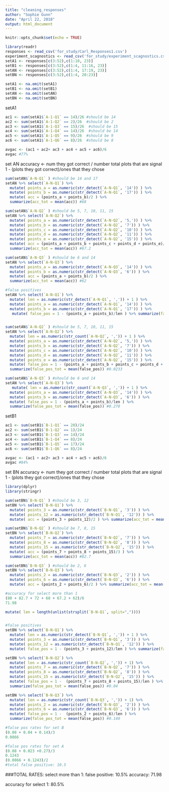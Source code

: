 ```yaml
---
title: "cleaning_responses"
author: "Sophie Gunn"
date: "April 22, 2018"
output: html_document
---
```


```r
knitr::opts_chunk$set(echo = TRUE)
```

```r
library(readr)
responses <- read_csv('for_study/Carl_Responses1.csv')
experiment_scagnostics <- read_csv('for_study/experiment_scagnostics.csv')
setA1 <- responses[c(3:52),c(1:10, 23)]
setB1 <- responses[c(3:52),c(1:4, 11:16, 23)]
setAN <- responses[c(3:52),c(1:4, 17:19, 23)]
setBN <- responses[c(3:52),c(1:4, 20:23)]

setA1 <- na.omit(setA1)
setB1 <- na.omit(setB1)
setAN <- na.omit(setAN)
setBN <- na.omit(setBN)
```

setA1
```r
ac1 <- sum(setA1$`A-1-Q1` == 14)/26 #should be 14
ac2 <- sum(setA1$`A-1-Q2` == 2)/26  #should be 2
ac3 <- sum(setA1$`A-1-Q3` == 15)/26  #should be 15
ac4 <- sum(setA1$`A-1-Q4` == 14)/26  #should be 14
ac5 <- sum(setA1$`A-1-Q5` == 9)/26  #should be 9
ac6 <- sum(setA1$`A-1-Q6` == 8)/26  #should be 8

avgac <- (ac1 + ac2+ ac3 + ac4 + ac5 + ac6)/6
avgac #77%
```

set AN
accuracy <- num they got correct / number total plots that are signal 
1 - (plots they got correct)/ones that they chose
```r
sum(setAN$`A-N-Q1` ) #should be 14 and 17
setAN %>% select(`A-N-Q1`) %>% 
  mutate( points_a = as.numeric(str_detect(`A-N-Q1`, '14')) ) %>% 
  mutate( points_b = as.numeric(str_detect(`A-N-Q1`, '17')) ) %>% 
  mutate( acc = (points_a + points_b)/2 ) %>% 
  summarize(acc_tot = mean(acc)) #68

sum(setAN$`A-N-Q2` ) #should be 5, 7, 10, 11, 15
setAN %>% select(`A-N-Q2`) %>% 
  mutate( points_a = as.numeric(str_detect(`A-N-Q2`, '5,')) ) %>% 
  mutate( points_b = as.numeric(str_detect(`A-N-Q2`, '7')) ) %>% 
  mutate( points_c = as.numeric(str_detect(`A-N-Q2`, '10')) ) %>% 
  mutate( points_d = as.numeric(str_detect(`A-N-Q2`, '11')) ) %>% 
  mutate( points_e = as.numeric(str_detect(`A-N-Q2`, '15')) ) %>% 
  mutate( acc = (points_a + points_b + points_c + points_d + points_e)/5 ) %>%
  summarize(acc_tot = mean(acc)) #67.2

sum(setAN$`A-N-Q3` ) #should be 6 and 14
setAN %>% select(`A-N-Q3`) %>% 
  mutate( points_a = as.numeric(str_detect(`A-N-Q3`, '14')) ) %>% 
  mutate( points_b = as.numeric(str_detect(`A-N-Q3`, '6')) ) %>% 
  mutate( acc = (points_a + points_b)/2 ) %>% 
  summarize(acc_tot = mean(acc)) #62

#false positives
setAN %>% select(`A-N-Q1`) %>% 
  mutate( len = as.numeric(str_detect(`A-N-Q1`, ',')) + 1 ) %>%  
  mutate( points_a = as.numeric(str_detect(`A-N-Q1`, '14')) ) %>% 
  mutate( points_b = as.numeric(str_detect(`A-N-Q1`, '17')) ) %>% 
   mutate( false_pos = 1 - (points_a + points_b)/len ) %>% summarize(false_pos_tot = mean(false_pos)) #0.0800


sum(setAN$`A-N-Q2` ) #should be 5, 7, 10, 11, 15
setAN %>% select(`A-N-Q2`) %>% 
  mutate( len = as.numeric(str_count(`A-N-Q2`, ',')) + 1 ) %>%  
  mutate( points_a = as.numeric(str_detect(`A-N-Q2`, '5,')) ) %>% 
  mutate( points_b = as.numeric(str_detect(`A-N-Q2`, '7')) ) %>% 
  mutate( points_c = as.numeric(str_detect(`A-N-Q2`, '10')) ) %>% 
  mutate( points_d = as.numeric(str_detect(`A-N-Q2`, '11')) ) %>% 
  mutate( points_e = as.numeric(str_detect(`A-N-Q2`, '15')) ) %>% 
  mutate( false_pos = 1 - (points_a + points_b + points_c + points_d + points_e)/len )%>% 
  summarize(false_pos_tot = mean(false_pos)) #0.0233

sum(setAN$`A-N-Q3` ) #should be 6 and 14
setAN %>% select(`A-N-Q3`) %>% 
   mutate( len = as.numeric(str_count(`A-N-Q3`, ',')) + 1 ) %>%  
  mutate( points_a = as.numeric(str_detect(`A-N-Q3`, '14')) ) %>% 
  mutate( points_b = as.numeric(str_detect(`A-N-Q3`, '6')) ) %>% 
  mutate( false_pos = 1 - (points_a + points_b)/len ) %>% 
  summarize(false_pos_tot = mean(false_pos)) #0.270
```

setB1
```r
ac1 <- sum(setB1$`B-1-Q1` == 20)/24
ac2 <- sum(setB1$`B-1-Q2` == 1)/24
ac3 <- sum(setB1$`B-1-Q3` == 14)/24 
ac4 <- sum(setB1$`B-1-Q4` == 8)/24 
ac5 <- sum(setB1$`B-1-Q5` == 17)/24 
ac6 <- sum(setB1$`B-1-Q6` == 8)/24

avgac <- (ac1 + ac2+ ac3 + ac4 + ac5 + ac6)/6
avgac #84%


```

set BN
accuracy <- num they got correct / number total plots that are signal 
1 - (plots they got correct)/ones that they chose
```r
library(dplyr)
library(stringr)

sum(setBN$`B-N-Q1` ) #should be 3, 12
setBN %>% select(`B-N-Q1`) %>% 
  mutate( points_3 = as.numeric(str_detect(`B-N-Q1`, '3')) ) %>% 
  mutate( points_12 = as.numeric(str_detect(`B-N-Q1`, '12')) ) %>% 
  mutate( acc = (points_3 + points_12)/2 ) %>% summarize(acc_tot = mean(acc)) #80

sum(setBN$`B-N-Q2` ) #should be 7, 8, 15
setBN %>% select(`B-N-Q2`) %>% 
  mutate( points_7 = as.numeric(str_detect(`B-N-Q2`, '7')) ) %>% 
  mutate( points_8 = as.numeric(str_detect(`B-N-Q2`, '8')) ) %>% 
  mutate( points_15 = as.numeric(str_detect(`B-N-Q2`, '15')) ) %>% 
  mutate( acc = (points_7 + points_8 + points_15)/3 ) %>% 
  summarize(acc_tot = mean(acc)) #82.7

sum(setBN$`B-N-Q3` ) #should be 2, 6
setBN %>% select(`B-N-Q3`) %>% 
  mutate( points_2 = as.numeric(str_detect(`B-N-Q3`, '2')) ) %>% 
  mutate( points_6 = as.numeric(str_detect(`B-N-Q3`, '6')) ) %>% 
  mutate( acc = (points_2 + points_6)/2 ) %>% summarize(acc_tot = mean(acc)) #72

#accuracy for select more than 1 
(80 + 82.7 + 72 + 68 + 67.2 + 62)/6
71.98

mutate( len = length(unlist(strsplit(`B-N-Q1`, split=","))))


#false positives
setBN %>% select(`B-N-Q1`) %>% 
  mutate( len = as.numeric(str_detect(`B-N-Q1`, ',')) + 1 ) %>%  
  mutate( points_3 = as.numeric(str_detect(`B-N-Q1`, '3')) ) %>% 
  mutate( points_12 = as.numeric(str_detect(`B-N-Q1`, '12')) ) %>% 
  mutate( false_pos = 1 - (points_3 + points_12)/len ) %>% summarize(false_pos_tot = mean(false_pos)) #0.0800

setBN %>% select(`B-N-Q2`) %>% 
  mutate( len = as.numeric(str_count(`B-N-Q2`, ',')) + 1) %>% 
  mutate( points_7 = as.numeric(str_detect(`B-N-Q2`, '7')) ) %>% 
  mutate( points_8 = as.numeric(str_detect(`B-N-Q2`, '8')) ) %>% 
  mutate( points_15 = as.numeric(str_detect(`B-N-Q2`, '15')) ) %>% 
  mutate( false_pos = 1 -  (points_7 + points_8 + points_15)/len ) %>% 
  summarize(false_pos_tot = mean(false_pos)) #0.04

setBN %>% select(`B-N-Q3`) %>% 
  mutate( len = as.numeric(str_count(`B-N-Q3`, ',')) + 1) %>% 
  mutate( points_2 = as.numeric(str_detect(`B-N-Q3`, '2')) ) %>% 
  mutate( points_6 = as.numeric(str_detect(`B-N-Q3`, '6')) ) %>% 
  mutate( false_pos = 1 -  (points_2 + points_6)/len ) %>% 
  summarize(false_pos_tot = mean(false_pos)) #0.140

#false pos rates for set B
(0.08 + 0.04 + 0.14)/3
0.0866

#false pos rates for set A
(0.08 + 0.023 +0.27)/3
0.1243
(0.0866 + 0.1243)/2
#total false positive: 10.5
```

###TOTAL RATES:
select more than 1:
false positive: 10.5%
accuracy: 71.98

accuracy for select 1: 80.5%

